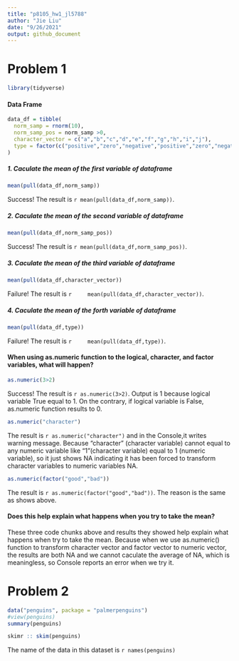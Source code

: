 ```yaml
---
title: "p8105_hw1_jl5788"
author: "Jie Liu"
date: "9/26/2021"
output: github_document
---
```


# Problem 1
```r
library(tidyverse)
```

#### Data Frame
```r
data_df = tibble(
  norm_samp = rnorm(10),
  norm_samp_pos = norm_samp >0,
  character_vector = c("a","b","c","d","e","f","g","h","i","j"),
  type = factor(c("positive","zero","negative","positive","zero","negative","positive","zero","negative","positive"), levels = c("positive","zero","negative"))
)
```

##### 1. Caculate the mean of the first variable of dataframe
```r
mean(pull(data_df,norm_samp))
```
Success! The result is `r mean(pull(data_df,norm_samp))`.

##### 2. Caculate the mean of the second variable of dataframe
```r
mean(pull(data_df,norm_samp_pos))
```
Success! The result is `r mean(pull(data_df,norm_samp_pos))`.

##### 3. Caculate the mean of the third variable of dataframe
```r
mean(pull(data_df,character_vector))
```
Failure! The result is `r     mean(pull(data_df,character_vector))`.

##### 4. Caculate the mean of the forth variable of dataframe
```r
mean(pull(data_df,type))
```
Failure! The result is `r     mean(pull(data_df,type))`.


#### When using as.numeric function to the logical, character, and factor variables, what will happen?
```r
as.numeric(3>2)
```
Success! The result is `r as.numeric(3>2)`. Output is 1 because logical variable True equal to 1. On the contrary, if logical variable is False, as.numeric function results to 0.

```r
as.numeric("character")
```
The result is `r as.numeric("character")` and in the Console,it writes warning message. Because "character" (character variable) cannot equal to any numeric variable like "1"(character variable) equal to 1 (numeric variable), so it just shows NA indicating it has been forced to transform character variables to numeric variables NA.

```r
as.numeric(factor("good","bad"))
```
The result is `r as.numeric(factor("good","bad"))`. The reason is the same as shows above.

#### Does this help explain what happens when you try to take the mean?


These three code chunks above and results they showed help explain what happens when try to take the mean. Because when we use as.numeric() function to transform character vector and factor vector to numeric vector, the results are both NA and we cannot caculate the average of NA, which is meaningless, so Console reports an error when we try it.

# Problem 2

```r
data("penguins", package = "palmerpenguins")
#view(penguins)
summary(penguins)

skimr :: skim(penguins)  
```

The name of the data in this dataset is `r names(penguins)`





